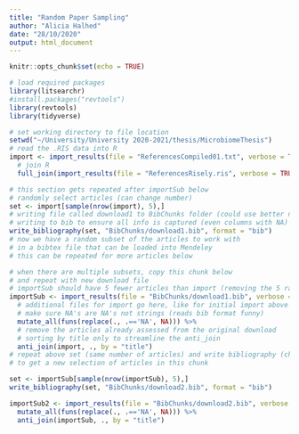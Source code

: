 ```yaml
---
title: "Random Paper Sampling"
author: "Alicia Halhed"
date: "28/10/2020"
output: html_document
---
```


```r
knitr::opts_chunk$set(echo = TRUE)
```


```r
# load required packages
library(litsearchr)
#install.packages("revtools")
library(revtools)
library(tidyverse)
```

```r
# set working directory to file location
setwd("~/University/University 2020-2021/thesis/MicrobiomeThesis")
# read the .RIS data into R
import <- import_results(file = "ReferencesCompiled01.txt", verbose = TRUE) %>%
  # join R 
  full_join(import_results(file = "ReferencesRisely.ris", verbose = TRUE)) 

# this section gets repeated after importSub below
# randomly select articles (can change number)
set <- import[sample(nrow(import), 5),]
# writing file called download1 to BibChunks folder (could use better names)
# writing to bib to ensure all info is captured (even columns with NA)
write_bibliography(set, "BibChunks/download1.bib", format = "bib") 
# now we have a random subset of the articles to work with
# in a bibtex file that can be loaded into Mendeley
# this can be repeated for more articles below
```


```r
# when there are multiple subsets, copy this chunk below
# and repeat with new download file
# importSub should have 5 fewer articles than import (removing the 5 random ones)
importSub <- import_results(file = "BibChunks/download1.bib", verbose = TRUE) %>%
  # additional files for import go here, like for initial import above
  # make sure NA's are NA's not strings (reads bib format funny)
  mutate_all(funs(replace(., .=='NA', NA))) %>%
  # remove the articles already assessed from the original download
  # sorting by title only to streamline the anti_join
  anti_join(import, ., by = "title")
# repeat above set (same number of articles) and write bibliography (change number in filename)
# to get a new selection of articles in this chunk

```

```r
set <- importSub[sample(nrow(importSub), 5),]
write_bibliography(set, "BibChunks/download2.bib", format = "bib") 

importSub2 <- import_results(file = "BibChunks/download2.bib", verbose = TRUE) %>%
  mutate_all(funs(replace(., .=='NA', NA))) %>%
  anti_join(importSub, ., by = "title")
```

